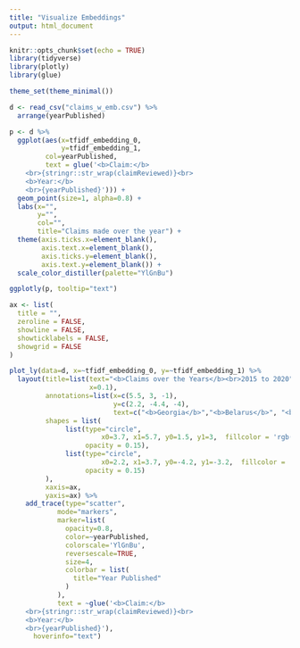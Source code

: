 ```yaml
---
title: "Visualize Embeddings"
output: html_document
---
```


```r
knitr::opts_chunk$set(echo = TRUE)
library(tidyverse)
library(plotly)
library(glue)

theme_set(theme_minimal())
```

```r
d <- read_csv("claims_w_emb.csv") %>%
  arrange(yearPublished)
```

```r
p <- d %>%
  ggplot(aes(x=tfidf_embedding_0, 
             y=tfidf_embedding_1,
         col=yearPublished,
         text = glue('<b>Claim:</b>
    <br>{stringr::str_wrap(claimReviewed)}<br>
    <b>Year:</b>
    <br>{yearPublished}'))) +
  geom_point(size=1, alpha=0.8) +
  labs(x="",
       y="",
       col="",
       title="Claims made over the year") +
  theme(axis.ticks.x=element_blank(),
        axis.text.x=element_blank(),
        axis.ticks.y=element_blank(),
        axis.text.y=element_blank()) +
  scale_color_distiller(palette="YlGnBu")

ggplotly(p, tooltip="text")
```

```r
ax <- list(
  title = "",
  zeroline = FALSE,
  showline = FALSE,
  showticklabels = FALSE,
  showgrid = FALSE
)

plot_ly(data=d, x=~tfidf_embedding_0, y=~tfidf_embedding_1) %>%
  layout(title=list(text="<b>Claims over the Years</b><br>2015 to 2020",
                    x=0.1),
         annotations=list(x=c(5.5, 3, -1), 
                          y=c(2.2, -4.4, -4), 
                          text=c("<b>Georgia</b>","<b>Belarus</b>", "<b>Nuclear</b>"), showarrow=F),
         shapes = list(
              list(type="circle",
                       x0=3.7, x1=5.7, y0=1.5, y1=3,  fillcolor = 'rgb(30, 100, 120)', line = list(color = 'rgb(30, 100, 120)'),
                   opacity = 0.15),
              list(type="circle",
                       x0=2.2, x1=3.7, y0=-4.2, y1=-3.2,  fillcolor = 'rgb(30, 100, 120)', line = list(color = 'rgb(30, 100, 120)'),
                   opacity = 0.15)
         ),
         xaxis=ax, 
         yaxis=ax) %>%
    add_trace(type="scatter",
            mode="markers",
            marker=list(
              opacity=0.8,
              color=~yearPublished,
              colorscale='YlGnBu',
              reversescale=TRUE,
              size=4,
              colorbar = list(
                title="Year Published"
              )
            ),
            text = ~glue('<b>Claim:</b>
    <br>{stringr::str_wrap(claimReviewed)}<br>
    <b>Year:</b>
    <br>{yearPublished}'),
      hoverinfo="text") 
  
```

